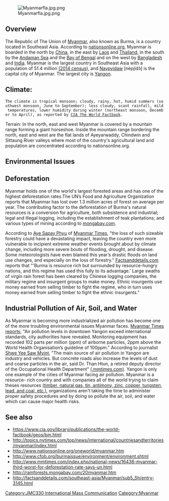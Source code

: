 
[[File:Myanmarfla.jpg.png]]
== Overview ==

The Republic of The Union of [[Myanmar]], also known as Burma, is a country located in Southeast Asia. According to [[nationsonline.org]], Myanmar is boarded in the north by [[China]], in the east by [[Laos]] and [[Thailand]], in the south by the [[Andaman Sea]] and the [[Bay of Bengal]] and on the west by [[Bangladesh]] and [[India]]. Myanmar is the largest country in Southeast Asia with a population of 51.4 million [[(2014 census)]], and [[Naypyidaw]] [nèpjìdɔ̀] is the capital city of Myanmar. The largest city is [[Yangon]].

== Climate: ==
 The climate is tropical monsoon; cloudy, rainy, hot, humid summers (southwest monsoon, June to September); less cloudy, scant rainfall, mild temperatures, lower humidity during winter (northeast monsoon, December to April), as reported by [[CIA The World Factbook]].
Terrain: In the north, east and west Myanmar is covered by a mountain range forming a giant horseshoe. Inside the mountain range bordering the north, east and west are the flat lands of Ayeyarwaddy, Chindwin and Sittaung River valleys where most of the country's agricultural land and population are concentrated according to nationsonline.org.

== Environmental Issues ==

== Deforestation ==
Myanmar holds one of the world's largest forested areas and has one of the highest deforestation rates.The UN’s Food and Agriculture Organization reports that Myanmar has lost over 1.3 million acres of forest on average per year. The contributing factor to the deforestation of Burma's natural resources is a conversion for agriculture, both subsistence and industrial; legal and illegal logging, including the establishment of teak plantations; and various types of mining according to [[mongabay.com]]. 

According to [[Aye Sapay Phyu]] of [[Myanmar Times]], "the loss of such sizeable forestry could have a devastating impact, leaving the country even more vulnerable to incipient extreme weather events brought about by climate change, including more severe bouts of flooding, drought, and disease. Some meteorologists have even blamed this year’s drastic floods on land use changes, and especially on the loss of forestry."
[[Factsanddetails.com]] reports that "'Burma is resource rich but surrounded by resource-hungry nations, and this regime has used this fully to its advantage.' Large swaths of virgin rain forest has been cleared by Chinese logging companies, the military regime and insurgent groups to make money. Ethnic insurgents use money earned from selling timber to fight the regime, who in turn uses money earned from selling timber to fight the ethnic insurgents."

== Industrial Pollution of Air, Soil, and Water ==
As Myanmar is becoming more industrialized air pollution has become one of the more troubling environmental issues Myanmar faces. 
[[Myanmar Times reports]]; "Air pollution levels in downtown Yangon exceed international standards, city authorities have revealed. Monitoring equipment has recorded 102 parts per million (ppm) of airborne particles, 2ppm above the World Health Organisation’s guideline of 100ppm." 
According to journalist [[Shwe Yee Saw Myint]], "The main source of air pollution in Yangon are industry and vehicles. But concrete roads also increase the levels of dust and coarse particles in the air, said Dr. Than Htun, a retired deputy director of the Occupational Health Department" [[(.mmtimes.com)]]. Yangon is only one example of the cities of Myanmar facing air pollution. 
Myanmar is a resource- rich country and with companies all of the world trying to claim theses resources [[(timber, natural gas, tin, antimony, zinc, copper, tungsten, lead, and coal, etc.)]], organizations aren't taking the time to administer proper safety procedures and by doing so pollute the air, soil, and water which can cause major health risks.

== See also ==

*https://www.cia.gov/library/publications/the-world-factbook/geos/bm.html
*http://topics.nytimes.com/top/news/international/countriesandterritories/myanmar/index.html
*http://www.nationsonline.org/oneworld/myanmar.htm
*http://www.cfob.org/burmaissue/environment/environment.shtml
*http://www.mmtimes.com/index.php/national-news/16436-myanmar-third-worst-for-deforestation-rate-says-un.html
*http://rainforests.mongabay.com/20myanmar.htm
*http://factsanddetails.com/southeast-asia/Myanmar/sub5_5h/entry-3145.html

[[Category:JMC330 International Mass Communication]]
[[Category:Myanmar]]